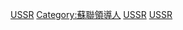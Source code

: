 [[Category:已不存在的国家的国家元首|USSR]]
[[Category:蘇聯領導人|Category:蘇聯領導人]]
[[Category:亞洲國家元首|USSR]]
[[Category:歐洲國家元首|USSR]]